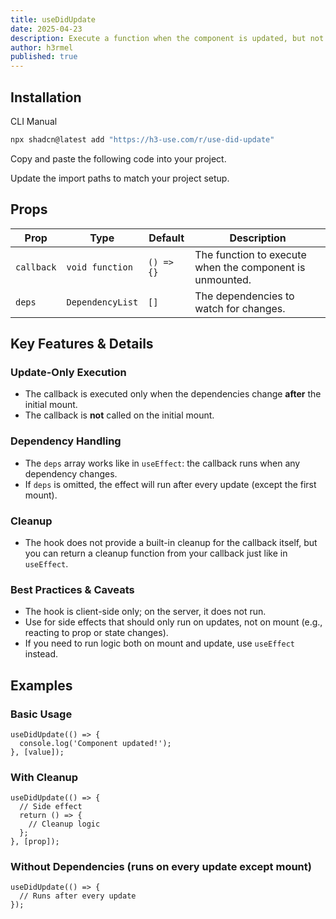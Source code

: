 ```yaml
---
title: useDidUpdate
date: 2025-04-23
description: Execute a function when the component is updated, but not when it is mounted.
author: h3rmel
published: true
---
```


<HookPreview name="use-did-update-demo" />

## Installation

<Tabs defaultValue="cli">

<TabsList>
  <TabsTrigger value="cli">CLI</TabsTrigger>
  <TabsTrigger value="manual">Manual</TabsTrigger>
</TabsList>
<TabsContent value="cli">

```bash
npx shadcn@latest add "https://h3-use.com/r/use-did-update"
```

</TabsContent>
<TabsContent value="manual">

<Steps>

<Step>Copy and paste the following code into your project.</Step>

<HookSource name="use-did-update" />

<Step>Update the import paths to match your project setup.</Step>

</Steps>

</TabsContent>

</Tabs>

## Props

| Prop       | Type             | Default    | Description                                              |
| ---------- | ---------------- | ---------- | -------------------------------------------------------- |
| `callback` | `void function`  | `() => {}` | The function to execute when the component is unmounted. |
| `deps`     | `DependencyList` | `[]`       | The dependencies to watch for changes.                   |

## Key Features & Details

### Update-Only Execution

- The callback is executed only when the dependencies change **after** the initial mount.
- The callback is **not** called on the initial mount.

### Dependency Handling

- The `deps` array works like in `useEffect`: the callback runs when any dependency changes.
- If `deps` is omitted, the effect will run after every update (except the first mount).

### Cleanup

- The hook does not provide a built-in cleanup for the callback itself, but you can return a cleanup function from your callback just like in `useEffect`.

### Best Practices & Caveats

- The hook is client-side only; on the server, it does not run.
- Use for side effects that should only run on updates, not on mount (e.g., reacting to prop or state changes).
- If you need to run logic both on mount and update, use `useEffect` instead.

## Examples

### Basic Usage

```tsx
useDidUpdate(() => {
  console.log('Component updated!');
}, [value]);
```

### With Cleanup

```tsx
useDidUpdate(() => {
  // Side effect
  return () => {
    // Cleanup logic
  };
}, [prop]);
```

### Without Dependencies (runs on every update except mount)

```tsx
useDidUpdate(() => {
  // Runs after every update
});
```
